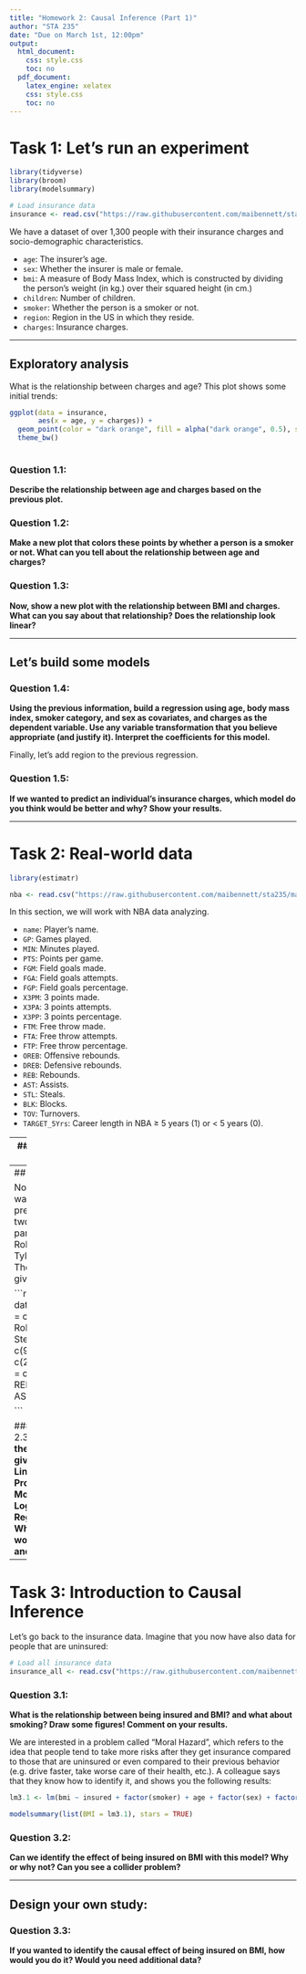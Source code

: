 ```yaml
---
title: "Homework 2: Causal Inference (Part 1)"
author: "STA 235"
date: "Due on March 1st, 12:00pm"
output: 
  html_document:
    css: style.css 
    toc: no
  pdf_document: 
    latex_engine: xelatex
    css: style.css
    toc: no
---
```


# Task 1: Let's run an experiment

```r
library(tidyverse)
library(broom)
library(modelsummary)

# Load insurance data
insurance <- read.csv("https://raw.githubusercontent.com/maibennett/sta235/main/exampleSite/content/Assignments/Homework1/data/insurance.csv")
```

We have a dataset of over 1,300 people with their insurance charges and socio-demographic characteristics.

- `age`: The insurer's age.
- `sex`: Whether the insurer is male or female.
- `bmi`: A measure of Body Mass Index, which is constructed by dividing the person's weight (in kg.) over their squared height (in cm.)
- `children`: Number of children. 
- `smoker`: Whether the person is a smoker or not.
- `region`: Region in the US in which they reside.
- `charges`: Insurance charges.

---

## Exploratory analysis

What is the relationship between charges and age? This plot shows some initial trends:

```r
ggplot(data = insurance, 
       aes(x = age, y = charges)) +
  geom_point(color = "dark orange", fill = alpha("dark orange", 0.5), size = 3, pch = 21) +
  theme_bw()
  
```


### Question 1.1: 
**Describe the relationship between age and charges based on the previous plot.**

### Question 1.2: 
**Make a new plot that colors these points by whether a person is a smoker or not. What can you tell about the relationship between age and charges?**

### Question 1.3: 
**Now, show a new plot with the relationship between BMI and charges. What can you say about that relationship? Does the relationship look linear?**

---

## Let's build some models

### Question 1.4: 
**Using the previous information, build a regression using age, body mass index, smoker category, and sex as covariates, and charges as the dependent variable. Use any variable transformation that you believe appropriate (and justify it). Interpret the coefficients for this model.**



Finally, let's add region to the previous regression. 

### Question 1.5: 
**If we wanted to predict an individual's insurance charges, which model do you think would be better and why? Show your results.** 


---

# Task 2: Real-world data

```r
library(estimatr)

nba <- read.csv("https://raw.githubusercontent.com/maibennett/sta235/main/exampleSite/content/Assignments/Homework1/data/nba.csv")
```

In this section, we will work with NBA data analyzing.

- `name`: Player's name.
- `GP`: Games played.
- `MIN`: Minutes played.
- `PTS`: Points per game. 
- `FGM`: Field goals made.
- `FGA`: Field goals attempts.
- `FGP`: Field goals percentage.
- `X3PM`: 3 points made.
- `X3PA`: 3 points attempts.
- `X3PP`: 3 points percentage.
- `FTM`: Free throw made.
- `FTA`: Free throw attempts.
- `FTP`: Free throw percentage.
- `OREB`: Offensive rebounds.
- `DREB`: Defensive rebounds.
- `REB`: Rebounds.
- `AST`: Assists.
- `STL`: Steals.
- `BLK`: Blocks.
- `TOV`: Turnovers.
- `TARGET_5Yrs`: Career length in NBA $\geq$ 5 years (1) or $<$ 5 years (0).

---
## Fitting some models

The following linear probability model regresses some rookie stats (games played, average points per game, 3-point percentage, rebounds, and assists) on whether a player is still on the NBA five years later.   

### Question 2.1: 
**Interpret the coefficient for games played and 3-point percentage in this setting**

```r
lm2.1 <- estimatr::lm_robust(TARGET_5Yrs ~ GP + PTS + X3PP + REB + AST, data = nba)

modelsummary(list(Target_5Yrs = lm2.1), stars = TRUE)
```


Now, fit the same model using a logistic regression.

### Question 2.2: 
**Interpret the same coefficients for this model (games played and 3-point percentage). How do they compare?**


---
## Predictions

Now imagine you want to make a prediction for two rookies in particular: Smith Roberts and Tyler Stevens. Their stats are given here:

```r

rookies <- data.frame(Name = c("Smith Roberts","Tyler Stevens"),
                      GP = c(91,15),
                      PTS = c(28,42),
                      X3PP = c(66.1,75.5),
                      REB = c(2,5.1),
                      AST = c(1.5,2))

```

### Question 2.3: 
**Compare the predictions given by the Linear Probability Model and the Logistic Regression. Which model would you use and why?**


---

# Task 3: Introduction to Causal Inference

Let's go back to the insurance data. Imagine that you now have also data for people that are uninsured:

```r
# Load all insurance data
insurance_all <- read.csv("https://raw.githubusercontent.com/maibennett/sta235/main/exampleSite/content/Assignments/Homework1/data/insurance_all.csv")

```

### Question 3.1: 
**What is the relationship between being insured and BMI? and what about smoking? Draw some figures! Comment on your results.**


We are interested in a problem called "Moral Hazard", which refers to the idea that people tend to take more risks after they get insurance compared to those that are uninsured or even compared to their previous behavior (e.g. drive faster, take worse care of their health, etc.). A colleague says that they know how to identify it, and shows you the following results:

```r
lm3.1 <- lm(bmi ~ insured + factor(smoker) + age + factor(sex) + factor(region), data = insurance_all)

modelsummary(list(BMI = lm3.1), stars = TRUE)
```

### Question 3.2: 
**Can we identify the effect of being insured on BMI with this model? Why or why not? Can you see a collider problem?**


---

## Design your own study:

### Question 3.3: 
**If you wanted to identify the causal effect of being insured on BMI, how would you do it? Would you need additional data?**


<!-- pagedown::chrome_print('C:/Users/mc72574/Dropbox/UT/Teaching/Assignments/Homework1/STA235_Homework1.html') -->
